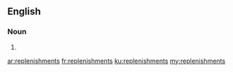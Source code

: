 ==English==

===Noun===
{{head|en|plural}}

# {{plural of|replenishment|lang=en|nocat=1}}

[[ar:replenishments]]
[[fr:replenishments]]
[[ku:replenishments]]
[[my:replenishments]]